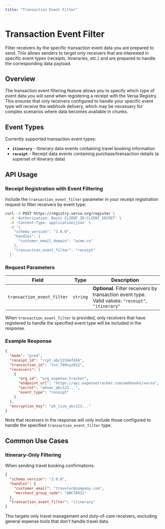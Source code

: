 ```yaml
---
title: "Transaction Event Filter"
---
```


# Transaction Event Filter

Filter receivers by the specific transaction event data you are prepared to send. This allows senders to target only receivers that are interested in specific event types (receipts, itineraries, etc.) and are prepared to handle the corresponding data payload.

## Overview

The transaction event filtering feature allows you to specify which type of event data you will send when registering a receipt with the Versa Registry. This ensures that only receivers configured to handle your specific event type will receive the webhook delivery, which may be necessary for complex scenarios where data becomes available in chunks.

## Event Types

Currently supported transaction event types:

- **`itinerary`** - Itinerary data events containing travel booking information
- **`receipt`** - Receipt data events containing purchase/transaction details (a superset of itinerary data)

## API Usage

### Receipt Registration with Event Filtering

Include the `transaction_event_filter` parameter in your receipt registration request to filter receivers by event type:

```bash
curl -X POST https://registry.versa.org/register \
  -H 'Authorization: Basic CLIENT_ID:CLIENT_SECRET' \
  -H 'Content-Type: application/json' \
  -d '{
    "schema_version": "2.0.0",
    "handles": {
      "customer_email_domain": "acme.co"
    },
    "transaction_event_filter": "receipt"
  }'
```

### Request Parameters

| Field | Type | Description |
|-------|------|-------------|
| `transaction_event_filter` | `string` | **Optional.** Filter receivers by transaction event type. Valid values: `"receipt"`, `"itinerary"` |

When `transaction_event_filter` is provided, only receivers that have registered to handle the specified event type will be included in the response.

### Example Response

```json
{
  "mode": "prod",
  "receipt_id": "rcpt_abc123def456",
  "transaction_id": "txn_789xyz012",
  "receivers": [
    {
      "org_id": "org_expense_tracker",
      "endpoint_url": "https://api.expensetracker.com/webhooks/versa",
      "secret": "whsec_abc123...",
      "event_type": "receipt"
    }
  ],
  "encryption_key": "pk_live_abc123..."
}
```

Note that receivers in the response will only include those configured to handle the specified `transaction_event_filter` type.

## Common Use Cases

### Itinerary-Only Filtering

When sending travel booking confirmations:

```json
{
  "schema_version": "2.0.0",
  "handles": {
    "customer_email": "traveler@company.com",
    "merchant_group_code": "ABC789Z1"
  },
  "transaction_event_filter": "itinerary"
}
```

This targets only travel management and duty-of-care receivers, excluding general expense tools that don't handle travel data.
